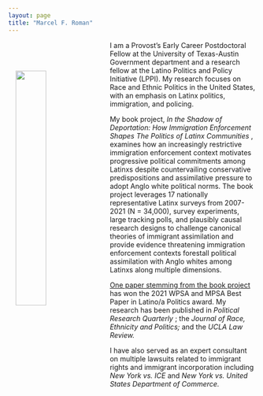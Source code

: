 ```yaml
---
layout: page
title: "Marcel F. Roman"
---
```


<link rel="stylesheet" href="styles.css" type="text/css">

<img src="files/headshot.png" align="left" hspace="15" vspace="60" style="width:35%">

<p> I am a Provost's Early Career Postdoctoral Fellow at the University of Texas-Austin Government department and a research fellow at the Latino Politics and Policy Initiative (LPPI). My research focuses on Race and Ethnic Politics in the United States, with an emphasis on Latinx politics, immigration, and policing.</p>

<p> My book project, <i> In the Shadow of Deportation: How Immigration Enforcement Shapes The Politics of Latinx Communities </i>, examines how an increasingly restrictive immigration enforcement context motivates progressive political commitments among Latinxs despite countervailing conservative predispositions and assimilative pressure to adopt Anglo white political norms. The book project leverages 17 nationally representative Latinx surveys from 2007-2021 (N = 34,000), survey experiments, large tracking polls, and plausibly causal research designs to challenge canonical theories of immigrant assimilation and provide evidence threatening immigration enforcement contexts forestall political assimilation with Anglo whites among Latinxs along multiple dimensions. </p>

<p> [One paper stemming from the book project](pdfs/wps/deportation_threat.pdf) has won the 2021 WPSA and MPSA Best Paper in Latino/a Politics award. My research has been published in <i> Political Research Quarterly </i>; the <i> Journal of Race, Ethnicity and Politics; </i> and the <i> UCLA Law Review. </i> </p>

<p> I have also served as an expert consultant on multiple lawsuits related to immigrant rights and immigrant incorporation including <i> New York vs. ICE </i> and <i> New York vs. United States Department of Commerce. </i> </p>